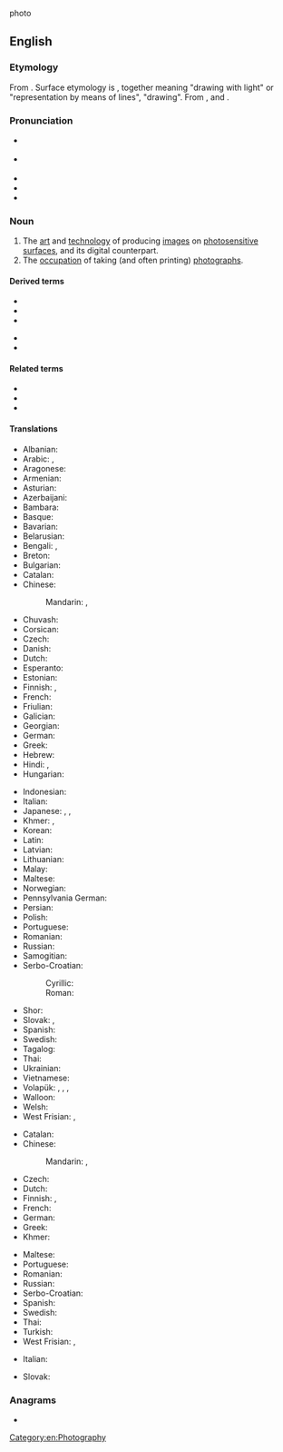 photo

==English==
{{wikipedia}}

===Etymology===
From {{etyl|fr|en}} {{m|fr|photographie}}. Surface etymology is {{confix|photo|graphy|lang=en}}, together meaning "drawing with light" or "representation by means of lines", "drawing". From {{m|grc|φωτός||{{qualifier|genitive}} of light}}, and {{m|grc|γράφω||I write}}.

===Pronunciation===
* {{a|UK}} {{IPA|/fəˈtɒɡɹəfi/|lang=en}}
* {{a|US}} {{IPA|/fəˈtɑɡɹəfi/|lang=en}}
* {{audio|En-us-photography.ogg|Audio (US)|lang=en}}
* {{rhymes|ɒɡɹəfi|lang=en}}
* {{hyphenation|pho|tog|ra|phy|lang=en}}

===Noun===
{{en-noun|-|photographies}}

# The [[art]] and [[technology]] of producing [[images]] on [[photosensitive]] [[surface]]s, and its digital counterpart.
# The [[occupation]] of taking (and often printing) [[photograph]]s.

====Derived terms====
{{der-top}}
* {{l|en|astrophotography}}
* {{l|en|digital photography}}
* {{l|en|flash photography}}
{{der-mid}}
* {{l|en|glamour photography}}
* {{l|en|telephotography}}
{{der-bottom}}

====Related terms====
* {{l|en|photographer}}
* {{l|en|photographic}}
* {{l|en|phonography}}

====Translations====
{{trans-top|art and technology of producing images on photosensitive surfaces}}
* Albanian: {{t|sq|fotografia}}
* Arabic: {{t|ar|تَصْوِير|m}}, {{t|ar|فُوتُوغْرَافِيَّا|f|tr=futuḡrafiyyā}}
* Aragonese: {{t|an|fotografía}}
* Armenian: {{t+|hy|լուսանկարչություն|sc=Armn}}
* Asturian: {{t|ast|fotografía}}
* Azerbaijani: {{t+|az|fotoqrafiya}}
* Bambara: {{t|bm|kɔtɛba}}
* Basque: {{t|eu|argazkigintza}}
* Bavarian: {{t|bar|Photographie}}
* Belarusian: {{t|be|фатагра́фія}}
* Bengali: {{t|bn|ফটোগ্রাফি|tr=fôţografi|sc=Beng}}, {{t|bn|ফটোগ্রাফী|tr=fôţografi|sc=Beng}}
* Breton: {{t|br|luc'hskeudennerezh}}
* Bulgarian: {{t+|bg|фотогра́фия|f}}
* Catalan: {{t+|ca|fotografia|f}}
* Chinese:
*: Mandarin: {{t+|cmn|攝影|sc=Hani}}, {{t+|cmn|摄影|tr=shèyǐng|sc=Hani}}
* Chuvash: {{t|cv|фотографи}}
* Corsican: {{t|co|fotugrafia}}
* Czech: {{t+|cs|fotografie}}
* Danish: {{t+|da|fotografi}}
* Dutch: {{t+|nl|fotografie|f}}
* Esperanto: {{t|eo|fotarto}}
* Estonian: {{t|et|fotograafia}}
* Finnish: {{t+|fi|valokuvaus}}, {{t+|fi|valokuvaaminen}}
* French: {{t+|fr|photographie|f}}
* Friulian: {{t|fur|fotografie}}
* Galician: {{t+|gl|fotografía}}
* Georgian: {{t|ka|ფოტოგრაფია|sc=Geor}}
* German: {{t+|de|Fotografie|f}}
* Greek: {{t+|el|φωτογραφία|f}}
* Hebrew: {{t|he|צילום|tr=tzilém|sc=Hebr}}
* Hindi: {{t+|hi|छायाचित्र|tr=chāyācitr|sc=Deva}}, {{t|hi|फ़ोटोग्राफ़ी|f|tr=foṭogrāfī|sc=Deva}}
* Hungarian: {{t+|hu|fényképezés}}
{{trans-mid}}
* Indonesian: {{t+|id|fotografi}}
* Italian: {{t+|it|fotografia|f}}
* Japanese: {{t|ja|写真撮影|tr=shashin satsuei|sc=Jpan}}, {{t|ja|写真術|tr=shashinjutsu|sc=Jpan}}, {{t+|ja|撮影|tr=さつえい, satsuei|sc=Jpan}}
* Khmer: {{t|km|ឆាយាលេខន៍|sc=Khmr|tr=cʰaayaa leek}}, {{t|km|សិល្បៈថតរូប|sc=Khmr|tr=səl tʰɑɑt ruup}}
* Korean: {{t+|ko|사진술}}
* Latin: {{t|la|photographia|f}}
* Latvian: {{t|lv|fotogrāfija}}
* Lithuanian: {{t|lt|fotografija|f}}
* Malay: {{t|ms|fotografi}}
* Maltese: {{t|mt|fotografija}}
* Norwegian: {{t+|no|fotografi}}
* Pennsylvania German: {{t|pdc|Pikder}}
* Persian: {{t+|fa|عکاسی|tr=akkâsi|sc=fa-Arab}}
* Polish: {{t+|pl|fotografia|f}}
* Portuguese: {{t+|pt|fotografia|f}}
* Romanian: {{t+|ro|fotografie|f}}
* Russian: {{t+|ru|фотогра́фия|f}}
* Samogitian: {{t|sgs|puortėgrapėjė|f}}
* Serbo-Croatian:
*: Cyrillic: {{t|sh|фотографија|f}}
*: Roman: {{t+|sh|fotografija|f}}
* Shor: {{t|cjs|соом|tr=soom}}
* Slovak: {{t|sk|fotografia|f}}, {{t|sk|snímka|f}}
* Spanish: {{t+|es|fotografía|f}}
* Swedish: {{t+|sv|fotografi|c}}
* Tagalog: {{t|tl|palanginagan}}
* Thai: {{t|th|การถ่ายภาพ}}
* Ukrainian: {{t|uk|фотогра́фія|f}}
* Vietnamese: {{t+|vi|nhiếp ảnh}}
* Volapük: {{t+|vo|fotograf}}, {{qualifier|older term, obsolete}} {{t|vo|fotogaf}}, {{qualifier|older term}} {{t|vo|litamag}}, {{qualifier|color}} {{t|vo|kölafotograf}}
* Walloon: {{t+|wa|fotografeye|f}}
* Welsh: {{t+|cy|ffotograffiaeth}}
* West Frisian: {{t|fy|fotografy|c}}, {{t|fy|fotografie|c}}
{{trans-bottom}}

{{trans-top|occupation of taking (and often printing) photographs}}
* Catalan: {{t+|ca|fotografia|f}}
* Chinese:
*: Mandarin: {{t+|cmn|攝影|sc=Hani}}, {{t+|cmn|摄影|tr=shèyǐng|sc=Hani}}
* Czech: {{t|cs|fotografování|n}}
* Dutch: {{t+|nl|fotografie|f}}
* Finnish: {{t+|fi|valokuvaus}}, {{t+|fi|valokuvaaminen}}
* French: {{t+|fr|photographie|f}}
* German: {{t+|de|Fotografie|f}}
* Greek: {{t+|el|φωτογραφική|f}}
* Khmer: {{t|km|ថតរូប|sc=Khmr|tr=tʰɑɑt ruup}}
{{trans-mid}}
* Maltese: {{t|mt|fotografu}}
* Portuguese: {{t+|pt|fotografia|f}}
* Romanian: {{t+|ro|fotografia|f}}
* Russian: {{t+|ru|фотогра́фия|f}}
* Serbo-Croatian: {{t+|sh|fotografija|f}}
* Spanish: {{t+|es|fotografía|f}}
* Swedish: {{t+|sv|fotografering|c}}
* Thai: {{t|th|การถ่ายภาพ}}
* Turkish: {{t+|tr|fotoğrafçılık}}
* West Frisian: {{t|fy|fotografy|c}}, {{t|fy|fotografie|c}}
{{trans-bottom}}

{{checktrans-top}}
* Italian: {{t+check|it|fotografia|f}}
{{trans-mid}}
* Slovak: {{t-check|sk|fotografia|f}}
{{trans-bottom}}

===Anagrams===
* {{anagrams|en|a=aghhoopprty|phagotrophy}}

[[Category:en:Photography]]